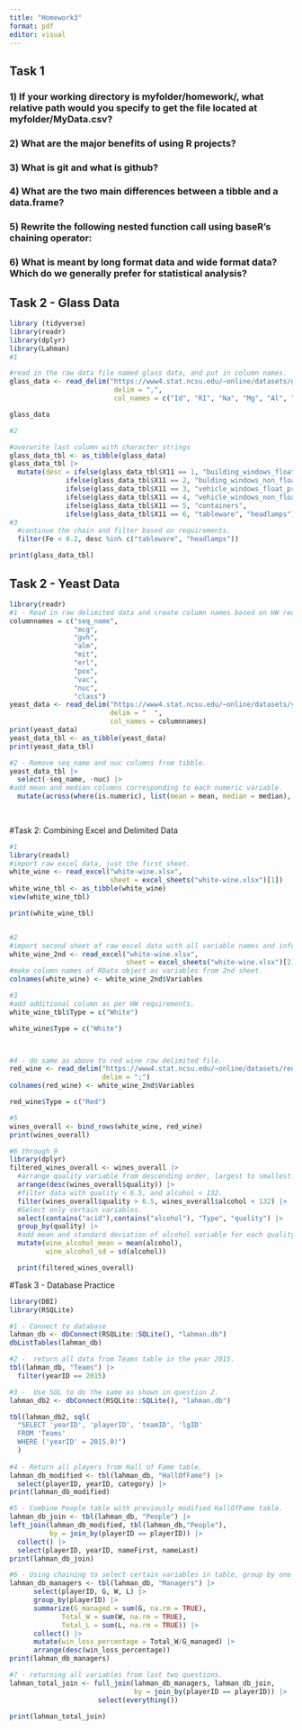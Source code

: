 ```yaml
---
title: "Homework3"
format: pdf
editor: visual
---
```


## Task 1

### 1) If your working directory is myfolder/homework/, what relative path would you specify to get the file located at myfolder/MyData.csv?


### 2) What are the major benefits of using R projects?

### 3) What is git and what is github?


### 4) What are the two main differences between a tibble and a data.frame?


### 5) Rewrite the following nested function call using baseR’s chaining operator:


### 6) What is meant by long format data and wide format data? Which do we generally prefer for statistical analysis?


## Task 2 - Glass Data

```r
library (tidyverse)
library(readr)
library(dplyr)
library(Lahman)
#1

#read in the raw data file named glass data, and put in column names.
glass_data <- read_delim("https://www4.stat.ncsu.edu/~online/datasets/glass.data",
                          delim = ",",
                          col_names = c("Id", "RI", "Na", "Mg", "Al", "Si", "K", "Ca", "Ba", "Fe"))

glass_data

#2

#overwrite last column with character strings 
glass_data_tbl <- as_tibble(glass_data)
glass_data_tbl |>
  mutate(desc = ifelse(glass_data_tbl$X11 == 1, "building_windows_float_processed",
              ifelse(glass_data_tbl$X11 == 2, "bulding_windows_non_float_processed",
              ifelse(glass_data_tbl$X11 == 3, "vehicle_windows_float_processed",
              ifelse(glass_data_tbl$X11 == 4, "vehicle_windows_non_float_processed",
              ifelse(glass_data_tbl$X11 == 5, "containers",
              ifelse(glass_data_tbl$X11 == 6, "tableware", "headlamps"))))))) |>
#3
  #continue the chain and filter based on requirements.
  filter(Fe < 0.2, desc %in% c("tableware", "headlamps"))

print(glass_data_tbl)

```
## Task 2 - Yeast Data

```r
library(readr)
#1 - Read in raw delimited data and create column names based on HW requirements.
columnnames = c("seq_name", 
                "mcg",
                "gvh", 
                "alm", 
                "mit", 
                "erl",
                "pox",
                "vac",
                "nuc",
                "class")
yeast_data <- read_delim("https://www4.stat.ncsu.edu/~online/datasets/yeast.data",
                         delim = "  ",
                         col_names = columnnames)
print(yeast_data)
yeast_data_tbl <- as_tibble(yeast_data)
print(yeast_data_tbl)

#2 - Remove seq_name and nuc columns from tibble.
yeast_data_tbl |>
  select(-seq_name, -nuc) |>
#add mean and median columns corresponding to each numeric variable.
  mutate(across(where(is.numeric), list(mean = mean, median = median), na.rm = TRUE, .names = "{.col}_{.fn}"))
  
  
```

#Task 2: Combining Excel and Delimited Data


```r

#1
library(readxl)
#import raw excel data, just the first sheet.
white_wine <- read_excel("white-wine.xlsx", 
                         sheet = excel_sheets("white-wine.xlsx")[1])
white_wine_tbl <- as_tibble(white_wine)
view(white_wine_tbl)

print(white_wine_tbl)


#2
#import second sheet of raw excel data with all variable names and info.
white_wine_2nd <- read_excel("white-wine.xlsx",
                             sheet = excel_sheets("white-wine.xlsx")[2])
#make column names of RData object as variables from 2nd sheet.
colnames(white_wine) <- white_wine_2nd$Variables

#3
#add additional column as per HW requirements.
white_wine_tbl$Type = c("White")

white_wine$Type = c("White")



#4 - do same as above to red wine raw delimited file.
red_wine <- read_delim("https://www4.stat.ncsu.edu/~online/datasets/red-wine.csv",
                       delim = ";")
colnames(red_wine) <- white_wine_2nd$Variables  

red_wine$Type = c("Red")

#5
wines_overall <- bind_rows(white_wine, red_wine)
print(wines_overall)

#6 through 9
library(dplyr)
filtered_wines_overall <- wines_overall |>
  #arrange quality variable from descending order, largest to smallest.
  arrange(desc(wines_overall$quality)) |>
  #filter data with quality < 6.5, and alcohol < 132.
  filter(wines_overall$quality > 6.5, wines_overall$alcohol < 132) |>
  #Select only certain variables.
  select(contains("acid"),contains("alcohol"), "Type", "quality") |>
  group_by(quality) |>
  #add mean and standard deviation of alcohol variable for each quality setting.  To do this, need to first use group_by function as shown in one line above.
  mutate(wine_alcohol_mean = mean(alcohol),
         wine_alcohol_sd = sd(alcohol))

  print(filtered_wines_overall)
```



#Task 3 - Database Practice

```r
library(DBI)
library(RSQLite)

#1 - Connect to database
lahman_db <- dbConnect(RSQLite::SQLite(), "lahman.db")
dbListTables(lahman_db)

#2 -  return all data from Teams table in the year 2015.
tbl(lahman_db, "Teams") |>
  filter(yearID == 2015)

#3 -  Use SQL to do the same as shown in question 2.
lahman_db2 <- dbConnect(RSQLite::SQLite(), "lahman.db")

tbl(lahman_db2, sql(
  "SELECT 'yearID', 'playerID', 'teamID', 'lgID' 
  FROM 'Teams' 
  WHERE ('yearID' = 2015.0)")
  )
  
#4 - Return all players from Hall of Fame table.
lahman_db_modified <- tbl(lahman_db, "HallOfFame") |>
  select(playerID, yearID, category) |>
print(lahman_db_modified)

#5 - Combine People table with previously modified HallOfFame table.
lahman_db_join <- tbl(lahman_db, "People") |>
left_join(lahman_db_modified, tbl(lahman_db,"People"),
          by = join_by(playerID == playerID)) |>
  collect() |>
  select(playerID, yearID, nameFirst, nameLast)
print(lahman_db_join)

#6 - Using chaining to select certain variables in table, group by one variable, and summarize win/loss ratio.
lahman_db_managers <- tbl(lahman_db, "Managers") |>
      select(playerID, G, W, L) |>
      group_by(playerID) |>
      summarize(G_managed = sum(G, na.rm = TRUE),
             Total_W = sum(W, na.rm = TRUE),
             Total_L = sum(L, na.rm = TRUE)) |>
      collect() |>
      mutate(win_loss_percentage = Total_W/G_managed) |>
      arrange(desc(win_loss_percentage))
print(lahman_db_managers)

#7 - returning all variables from last two questions.
lahman_total_join <- full_join(lahman_db_managers, lahman_db_join, 
                               by = join_by(playerID == playerID)) |>
                      select(everything())
                                 
print(lahman_total_join)                               

```

